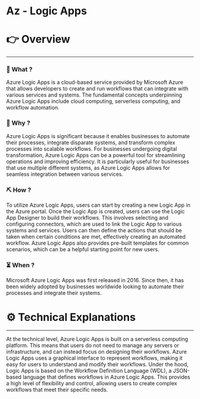 # Az - Logic Apps


# 👉 Overview

---

### 👀 What ?

Azure Logic Apps is a cloud-based service provided by Microsoft Azure that allows developers to create and run workflows that can integrate with various services and systems. The fundamental concepts underpinning Azure Logic Apps include cloud computing, serverless computing, and workflow automation.


### 🧐 Why ?

Azure Logic Apps is significant because it enables businesses to automate their processes, integrate disparate systems, and transform complex processes into scalable workflows. For businesses undergoing digital transformation, Azure Logic Apps can be a powerful tool for streamlining operations and improving efficiency. It is particularly useful for businesses that use multiple different systems, as Azure Logic Apps allows for seamless integration between various services.


### ⛏️ How ?

To utilize Azure Logic Apps, users can start by creating a new Logic App in the Azure portal. Once the Logic App is created, users can use the Logic App Designer to build their workflows. This involves selecting and configuring connectors, which are used to link the Logic App to various systems and services. Users can then define the actions that should be taken when certain conditions are met, effectively creating an automated workflow. Azure Logic Apps also provides pre-built templates for common scenarios, which can be a helpful starting point for new users.


### ⏳ When ?

Microsoft Azure Logic Apps was first released in 2016. Since then, it has been widely adopted by businesses worldwide looking to automate their processes and integrate their systems.


# ⚙️ Technical Explanations

---

At the technical level, Azure Logic Apps is built on a serverless computing platform. This means that users do not need to manage any servers or infrastructure, and can instead focus on designing their workflows. Azure Logic Apps uses a graphical interface to represent workflows, making it easy for users to understand and modify their workflows. Under the hood, Logic Apps is based on the Workflow Definition Language (WDL), a JSON-based language that defines workflows in Azure Logic Apps. This provides a high level of flexibility and control, allowing users to create complex workflows that meet their specific needs.
